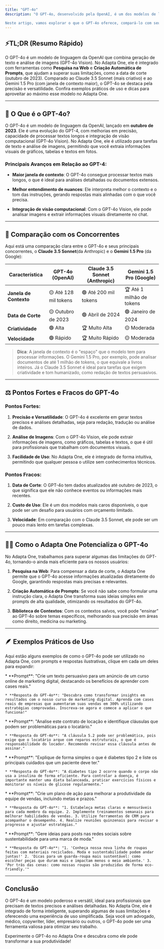 ```yaml
---
title: "GPT-4o"
description: "O GPT-4o, desenvolvido pela OpenAI, é um dos modelos de linguagem mais populares, combinando geração de texto e análise de imagens (GPT-4o Vision). No Adapta One, ele é integrado de forma inteligente, permitindo que você utilize suas funcionalidades de texto e visão de maneira simples e eficiente.

Neste artigo, vamos explorar o que o GPT-4o oferece, compará-lo com seus principais concorrentes (Claude 3.5 Sonnet e Gemini 1.5 Pro) e mostrar como o Adapta One potencializa sua utilização, especialmente para usuários não técnicos."
---
```


## ⚡️TL;DR (Resumo Rápido)

O GPT-4o é um modelo de linguagem da OpenAI que combina geração de texto e análise de imagens (GPT-4o Vision). No Adapta One, ele é integrado com ferramentas como **Pesquisa na Web** e **Criação Automática de Prompts**, que ajudam a superar suas limitações, como a data de corte (outubro de 2023). Comparado ao Claude 3.5 Sonnet (mais criativo) e ao Gemini 1.5 Pro (com janela de contexto maior), o GPT-4o se destaca pela precisão e versatilidade. Confira exemplos práticos de uso e dicas para aproveitar ao máximo esse modelo no Adapta One.

***

## 🤔 O Que é o GPT-4o?

O GPT-4o é um modelo de linguagem da OpenAI, lançado em **outubro de 2023**. Ele é uma evolução do GPT-4, com melhorias em precisão, capacidade de processar textos longos e integração de visão computacional (GPT-4o Vision). No Adapta One, ele é utilizado para tarefas de texto e análise de imagens, permitindo que você extraia informações visuais de gráficos, tabelas e textos em fotos.

### Principais Avanços em Relação ao GPT-4:

* **Maior janela de contexto**: O GPT-4o consegue processar textos mais longos, o que é ideal para análises detalhadas ou documentos extensos.

* **Melhor entendimento de nuances**: Ele interpreta melhor o contexto e o tom das instruções, gerando respostas mais alinhadas com o que você precisa.

* **Integração de visão computacional**: Com o GPT-4o Vision, ele pode analisar imagens e extrair informações visuais diretamente no chat.

***

## 🥊 Comparação com os Concorrentes

Aqui está uma comparação clara entre o GPT-4o e seus principais concorrentes, o **Claude 3.5 Sonnet**(da Anthropic) e o **Gemini 1.5 Pro** (da Google):

| Característica         | GPT-4o (OpenAI)       | Claude 3.5 Sonnet (Anthropic) | Gemini 1.5 Pro (Google)   |
| ---------------------- | --------------------- | ----------------------------- | ------------------------- |
| **Janela de Contexto** | 🟡 Até 128 mil tokens | 🟢 Até 200 mil tokens         | 🏆 Até 1 milhão de tokens |
| **Data de Corte**      | 🟡 Outubro de 2023    | 🟢 Abril de 2024              | 🟢 Janeiro de 2024        |
| **Criatividade**       | 🟢 Alta               | 🏆 Multo Alta                 | 🟡 Moderada               |
| **Velocidade**         | 🟢 Rápido             | 🏆 Muito Rápido               | 🟡 Moderada               |

> **Dica**: A janela de contexto é o "espaço" que o modelo tem para processar informações. O Gemini 1.5 Pro, por exemplo, pode analisar documentos de até 1 milhão de tokens, o que equivale a livros inteiros. Já o Claude 3.5 Sonnet é ideal para tarefas que exigem criatividade e tom humanizado, como redação de textos persuasivos.

***

## ⚖️ Pontos Fortes e Fracos do GPT-4o

### Pontos Fortes:

1. **Precisão e Versatilidade**: O GPT-4o é excelente em gerar textos precisos e análises detalhadas, seja para redação, tradução ou análise de dados.

2. **Análise de Imagens**: Com o GPT-4o Vision, ele pode extrair informações de imagens, como gráficos, tabelas e textos, o que é útil para profissionais que trabalham com documentos visuais.

3. **Facilidade de Uso**: No Adapta One, ele é integrado de forma intuitiva, permitindo que qualquer pessoa o utilize sem conhecimentos técnicos.

### Pontos Fracos:

1. **Data de Corte**: O GPT-4o tem dados atualizados até outubro de 2023, o que significa que ele não conhece eventos ou informações mais recentes.

2. **Custo de Uso**: Ele é um dos modelos mais caros disponíveis, o que pode ser um desafio para usuários com orçamento limitado.

3. **Velocidade**: Em comparação com o Claude 3.5 Sonnet, ele pode ser um pouco mais lento em tarefas complexas.

***

## 🏋️‍♀️ Como o Adapta One Potencializa o GPT-4o

No Adapta One, trabalhamos para superar algumas das limitações do GPT-4o, tornando-o ainda mais eficiente para os nossos usuários:

1. **Pesquisa na Web**: Para compensar a data de corte, o Adapta One permite que o GPT-4o acesse informações atualizadas diretamente do Google, garantindo respostas mais precisas e relevantes.

2. **Criação Automática de Prompts**: Se você não sabe como formular uma instrução clara, o Adapta One transforma suas ideias simples em prompts de alta qualidade, otimizando os resultados do GPT-4o.

3. **Biblioteca de Contextos**: Com os contextos salvos, você pode "ensinar" ao GPT-4o sobre temas específicos, melhorando sua precisão em áreas como direito, medicina ou marketing.

***

## 🪶 Exemplos Práticos de Uso

Aqui estão alguns exemplos de como o GPT-4o pode ser utilizado no Adapta One, com prompts e respostas ilustrativas, clique em cada um deles para expandir:

<AccordionGroup>
  <Accordion title="1. Para Copywriters" defaultOpen={false} icon="pen">
    * **Prompt**: "Crie um texto persuasivo para um anúncio de um curso online de marketing digital, destacando os benefícios de aprender com cases reais."

    * **Resposta do GPT-4o**: "Descubra como transformar insights em resultados com o nosso curso de marketing digital. Aprenda com cases reais de empresas que aumentaram suas vendas em 300% utilizando estratégias comprovadas. Inscreva-se agora e comece a aplicar o que funciona!"
  </Accordion>

  <Accordion title="2. Para Advogados" defaultOpen={false} icon="scale-balanced">
    * **Prompt**: "Analise este contrato de locação e identifique cláusulas que podem ser problemáticas para o locatário."

    * **Resposta do GPT-4o**: "A cláusula 5.2 pode ser problemática, pois exige que o locatário arque com reparos estruturais, o que é responsabilidade do locador. Recomendo revisar essa cláusula antes de assinar."
  </Accordion>

  <Accordion title="3. Para Médicos" defaultOpen={false} icon="stethoscope">
    * **Prompt**: "Explique de forma simples o que é diabetes tipo 2 e liste os principais cuidados que um paciente deve ter."

    * **Resposta do GPT-4o**: "A diabetes tipo 2 ocorre quando o corpo não usa a insulina de forma eficiente. Para controlar a doença, é importante manter uma dieta balanceada, praticar exercícios físicos e monitorar os níveis de glicose regularmente."
  </Accordion>

  <Accordion title="4. Para Gestores" defaultOpen={false} icon="people-group">
    * **Prompt**: "Crie um plano de ação para melhorar a produtividade da equipe de vendas, incluindo metas e prazos."

    * **Resposta do GPT-4o**: "1. Estabeleça metas claras e mensuráveis para cada membro da equipe. 2. Implemente treinamentos semanais para melhorar habilidades de vendas. 3. Utilize ferramentas de CRM para acompanhar o desempenho. 4. Realize reuniões quinzenais para revisar o progresso e ajustar estratégias."
  </Accordion>

  <Accordion title="5. Para Criadores de Conteúdo" defaultOpen={false} icon="hashtag">
    * **Prompt**: "Gere ideias para posts nas redes sociais sobre sustentabilidade para uma marca de moda."

    * **Resposta do GPT-4o**: "1. 'Conheça nossa nova linha de roupas feitas com materiais reciclados. Moda e sustentabilidade podem andar juntas!' 2. 'Dicas para um guarda-roupa mais sustentável: como escolher peças que duram mais e impactam menos o meio ambiente.' 3. 'Por trás das cenas: como nossas roupas são produzidas de forma eco-friendly.'"
  </Accordion>
</AccordionGroup>

***

## Conclusão

O GPT-4o é um modelo poderoso e versátil, ideal para profissionais que precisam de textos precisos e análises detalhadas. No Adapta One, ele é integrado de forma inteligente, superando algumas de suas limitações e oferecendo uma experiência de uso simplificada. Seja você um advogado, médico, copywriter, líder, empresário ou outros, o GPT-4o pode ser uma ferramenta valiosa para otimizar seu trabalho.

Experimente o GPT-4o no Adapta One e descubra como ele pode transformar a sua produtividade!